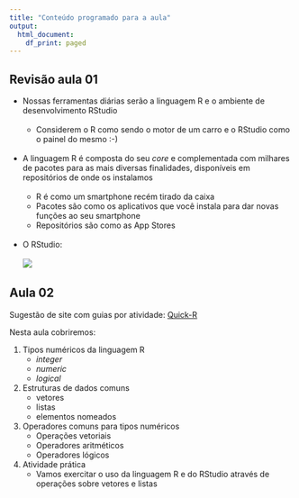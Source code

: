 ```yaml
---
title: "Conteúdo programado para a aula"
output:
  html_document:
    df_print: paged
---
```


## Revisão aula 01

- Nossas ferramentas diárias serão a linguagem R e o ambiente de desenvolvimento RStudio
<br/><br/>
    - Considerem o R como sendo o motor de um carro e o RStudio como o painel do mesmo :-)
<br/><br/>

- A linguagem R é composta do seu _core_ e complementada com milhares de pacotes para as mais diversas finalidades, disponíveis em repositórios de onde os instalamos
<br/><br/>
    - R é como um smartphone recém tirado da caixa
    - Pacotes são como os aplicativos que você instala para dar novas funções ao seu smartphone
    - Repositórios são como as App Stores
<br/><br/>

- O RStudio:
<br/><br/>
![](images/rstudio-editor.png)

## Aula 02

Sugestão de site com guias por atividade: [Quick-R](https://www.statmethods.net)

Nesta aula cobriremos:

#. Tipos numéricos da linguagem R
    - _integer_
    - _numeric_
    - _logical_

#. Estruturas de dados comuns
    - vetores
    - listas
    - elementos nomeados

#. Operadores comuns para tipos numéricos
    - Operações vetoriais
    - Operadores aritméticos
    - Operadores lógicos

#. Atividade prática
    - Vamos exercitar o uso da linguagem R e do RStudio através de operações sobre vetores e listas